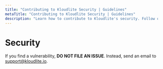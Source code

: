 ```yaml
---
title: "Contributing to Kloudlite Security | Guidelines"
metaTitle: "Contributing to Kloudlite Security | Guidelines"
description: "Learn how to contribute to Kloudlite's security. Follow our guidelines for reporting vulnerabilities and enhancing the security of our platform"
---
```


# Security
If you find a vulnerability, **DO NOT FILE AN ISSUE**. Instead, send an email to support@kloudlite.io.
